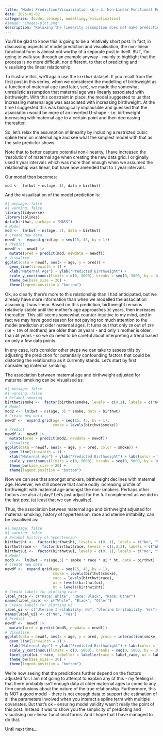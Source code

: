 ```yaml
---
title: "Model Prediction/Visualisation <br> 3. Non-Linear Functional Forms"
date: 2025-05-02
categories: [code, concept, modelling, visualisation]
#image: "images/plot.png"
description: "Relaxing the linearity assumption does not make prediction/visualisation any more difficult."
---
```


You'll be glad to know this is going to be a relatively short post. In fact, in discussing aspects of model prediction and visualisation, the non-linear functional form is almost not worthy of a separate post in itself. BUT, I'm going to walk you through an example anyway - mainly to highlight that the process is no more difficult, nor different, to that of predicting and visualising the linear relationship.

To illustrate this, we'll again use the `birthwt` dataset. If you recall from the first post in this series, when we considered the modelling of birthweight as a function of maternal age (and later, sex), we made the somewhat unrealistic assumption that maternal age was linearly associated with birthweight. With this constraint in place, the model suggested to us that increasing maternal age was associated with increasing birthweight. At the time I suggested this was biologically implausible and guessed that the association would be more of an inverted U-shape - i.e. birthweight increasing with maternal age to a certain point and then decreasing thereafter.

So, let's relax the assumption of linearity by including a restricted cubic spline term on maternal age and see what the simplest model with that as the sole predictor shows.

::: callout-note
Note that to better capture potential non-linearity, I have increased the 'resolution' of maternal age when creating the new data grid. I originally used `5` year intervals which was more than enough when we assumed the relationship was linear, but have now amended that to `1` year intervals.
:::

Our model then becomes:

`mod <-  lm(bwt ~ ns(age, 3), data = birthwt)`

And the visualisation of the model prediction is:

```r
#| message: false
#| warning: false
library(tidyverse)
library(splines)
data(birthwt, package = "MASS")
# Model
mod <-  lm(bwt ~ ns(age, 3), data = birthwt)
# Create new data
newdf <-  expand.grid(age = seq(15, 45, by = 1))
# Predict
newdf <-  newdf |> 
  mutate(pred = predict(mod, newdata = newdf))
# Visualise
ggplot(data = newdf, aes(x = age, y = pred)) +
  geom_line(linewidth = 1) +
  xlab("Maternal Age") + ylab("Predicted Birthweight") +
  scale_y_continuous(limits = c(0, 5000), breaks = seq(0, 5000, by = 1000)) +
  theme_bw(base_size = 20) +
  theme(legend.position = "bottom")
```

Ok, so clearly there's more to this relationship than I had anticipated, but we already have more information than when we modelled the association assuming it was linear. Based on this prediction, birthweight remains relatively stable until the mother's age approaches `30` years, then increases thereafter. This still seems somewhat counter-intuitive to my mind, and in fact we may have good reason for not paying too much attention to the model prediction at older maternal ages. It turns out that only `20` out of `189` (i.e \~ `10%` of mothers) are older than `30` years - and only `1` mother is older than `40` years - so we do need to be careful about interpreting a trend based on only a few data points.

In any case, let's consider other steps we can take to assess this by adjusting the prediction for potentially confounding factors that could be distorting the relationship as it currently stands. Let's start by first considering maternal smoking.

The association between maternal age and birthweight adjusted for maternal smoking can be visualised as:

```r
#| message: false
#| warning: false
# Relabel smoking
birthwt$smoke <-  factor(birthwt$smoke, levels = c(0,1), labels = c("No", "Yes"))
# Model
mod2 <-  lm(bwt ~ ns(age, 3) * smoke, data = birthwt)
# Create new data
newdf <-  expand.grid(age = seq(15, 45, by = 1),
                      smoke = levels(birthwt$smoke))
# Predict
newdf <-  newdf |>
  mutate(pred = predict(mod2, newdata = newdf))
# Visualise
ggplot(data = newdf, aes(x = age, y = pred, color = smoke)) +
  geom_line(linewidth = 1) +
  xlab("Maternal Age") + ylab("Predicted Birthweight") + labs(color = "Smoking Status") +
  scale_y_continuous(limits = c(0, 5000), breaks = seq(0, 5000, by = 1000)) +
  theme_bw(base_size = 20) +
  theme(legend.position = "bottom")
```

Now we can see that amongst smokers, birthweight declines with maternal age. However, we still observe that same oddly increasing profile of birthweight with maternal age amongst the non-smokers. Perhaps other factors are also at play? Let's just adjust for the full complement as we did in the last post (at least that we can visualise).

Thus, the association between maternal age and birthweight adjusted for maternal smoking, history of hypertension, race and uterine irritability, can be visualised as:

```r
#| message: false
#| warning: false
# Relabel history of hypertension
birthwt$ht <-  factor(birthwt$ht, levels = c(0, 1), labels = c("No", "Yes"))
birthwt$race <-  factor(birthwt$race, levels = c(1,2,3), labels = c("White", "Black", "Other"))
birthwt$ui <-  factor(birthwt$ui, levels = c(0, 1), labels = c("No", "Yes"))
# Model
mod3 <-  lm(bwt ~ ns(age,3) * smoke * race * ui * ht, data = birthwt)
# Create new data
newdf <-  expand.grid(age = seq(15, 45, by = 1),
                      smoke = levels(birthwt$smoke),
                      race = levels(birthwt$race),
                      ui = levels(birthwt$ui),
                      ht = levels(birthwt$ht))
# Create labels for plotting race
label_race <- c("Race: White", "Race: Black", "Race: Other")
names(label_race) <- c("White", "Black", "Other")
# Create labels for plotting ui
label_ui <- c("Uterine Irritability: No", "Uterine Irritability: Yes")
names(label_ui) <- c("No", "Yes")
# Predict
newdf <-  newdf |> 
  mutate(pred = predict(mod3, newdata = newdf))
# Visualise
ggplot(data = newdf, aes(x = age, y = pred, group = interaction(smoke, ht), color = smoke, linetype = ht)) +
  geom_line(linewidth = 1) +
  xlab("Maternal Age") + ylab("Predicted Birthweight") + labs(color = "Smoking Status", linetype = "History of Hypertension") +
  scale_y_continuous(limits = c(0, 5000), breaks = seq(0, 5000, by = 1000)) +
  facet_grid(ui ~ race, labeller = labeller(race = label_race, ui = label_ui)) +
  theme_bw(base_size = 20) +
  theme(legend.position = "bottom")
```

We're now seeing that the predictions further depend on the factors adjusted for. I am not going to attempt to explain any of this - my feeling is that there probably isn't enough data at older maternal ages to come to any firm conclusions about the nature of the true relationship. Furthermore, this is NOT a good model - there is not enough data to support the estimation of all the parameters involved when you interact a spline term with multiple covariates. But that's ok - ensuring model validity wasn't really the point of this post. Instead it was to show you the simplicity of predicting and visualising non-linear functional forms. And I hope that I have managed to do that.

Until next time...
